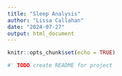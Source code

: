 ```yaml
---
title: "Sleep Analysis"
author: "Lissa Callahan"
date: "2024-07-27"
output: html_document
---
```


```r
knitr::opts_chunk$set(echo = TRUE)
```

```r
#' TODO create README for project
```